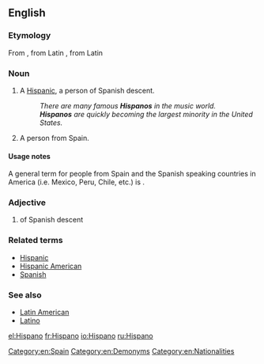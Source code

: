 {{also|hispano}}
==English==

===Etymology===
From {{etyl|es|en}} {{term|hispano|lang=es}}, from Latin {{term|hispanus|lang=la}}, from Latin {{term|Hispania|lang=la}}

===Noun===
{{en-noun}}

# {{slang}} A [[Hispanic]], a person of Spanish descent.
#: ''There are many famous '''Hispanos''' in the music world.''
#: '''''Hispanos''' are quickly becoming the largest minority in the United States.''
# A person from Spain.

====Usage notes====
A general term for people from Spain and the Spanish speaking countries in America (i.e. Mexico, Peru, Chile, etc.) is {{term|Hispanic American}}.

===Adjective===
{{en-adj}}

# of Spanish descent

===Related terms===
* [[Hispanic]]
* [[Hispanic American]]
* [[Spanish]]

===See also===
* [[Latin American]]
* [[Latino]]

[[Category:en:Spain]]
[[Category:en:Demonyms]]
[[Category:en:Nationalities]]

[[el:Hispano]]
[[fr:Hispano]]
[[io:Hispano]]
[[ru:Hispano]]
